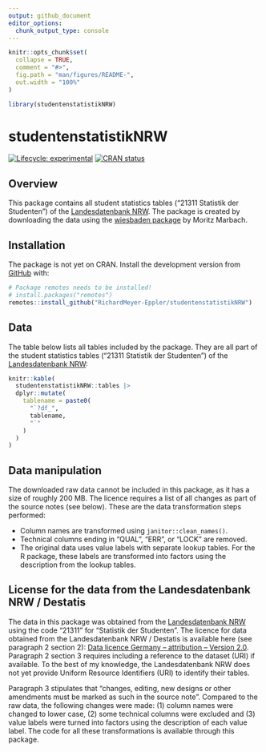 ```yaml
---
output: github_document
editor_options: 
  chunk_output_type: console
---
```


<!-- README.md is generated from README.Rmd. Please edit that file -->

```r
knitr::opts_chunk$set(
  collapse = TRUE,
  comment = "#>",
  fig.path = "man/figures/README-",
  out.width = "100%"
)

library(studentenstatistikNRW)
```

# studentenstatistikNRW

<!-- badges: start -->
[![Lifecycle: experimental](https://img.shields.io/badge/lifecycle-experimental-orange.svg)](https://lifecycle.r-lib.org/articles/stages.html#experimental)
[![CRAN status](https://www.r-pkg.org/badges/version/studentenstatistikNRW)](https://CRAN.R-project.org/package=studentenstatistikNRW)
<!-- badges: end -->

## Overview

This package contains all student statistics tables ("21311 Statistik der Studenten") of the [Landesdatenbank NRW](https://www.landesdatenbank.nrw.de/). The package is created by downloading the data using the [wiesbaden package](https://github.com/sumtxt/wiesbaden) by Moritz Marbach. 

## Installation

The package is not yet on CRAN. Install the development version from [GitHub](https://github.com/) with:

```r
# Package remotes needs to be installed!
# install.packages("remotes")
remotes::install_github("RichardMeyer-Eppler/studentenstatistikNRW")
```

## Data

The table below lists all tables included by the package. They are all part of the student statistics tables ("21311 Statistik der Studenten") of the [Landesdatenbank NRW](https://www.landesdatenbank.nrw.de/):

```r
knitr::kable(
  studentenstatistikNRW::tables |> 
  dplyr::mutate(
    tablename = paste0(
      "`?df_",
      tablename,
      "`"
    )
  )
)
```

## Data manipulation

The downloaded raw data cannot be included in this package, as it has a size of roughly 200 MB. The licence requires a list of all changes as part of the source notes (see below). These are the data transformation steps performed:

* Column names are transformed using `janitor::clean_names()`.
* Technical columns ending in "QUAL", "ERR", or "LOCK" are removed.
* The original data uses value labels with separate lookup tables. For the R package, these labels are transformed into factors using the description from the lookup tables.

## License for the data from the Landesdatenbank NRW / Destatis

The data in this package was obtained from the [Landesdatenbank NRW](https://www.landesdatenbank.nrw.de/) using the code "21311" for "Statistik der Studenten". The licence for data obtained from the Landesdatenbank NRW / Destatis is available here (see paragraph 2 section 2): [Data licence Germany – attribution – Version 2.0](http://www.govdata.de/dl-de/by-2-0). Paragraph 2 section 3 requires including a reference to the dataset (URI) if available. To the best of my knowledge, the Landesdatenbank NRW does not yet provide Uniform Resource Identifiers (URI) to identify their tables.

Paragraph 3 stipulates that "changes, editing, new designs or other amendments must be marked as such in the source note". Compared to the raw data, the following changes were made: (1) column names were changed to lower case, (2) some technical columns were excluded and (3) value labels were turned into factors using the description of each value label. The code for all these transformations is available through this package.
